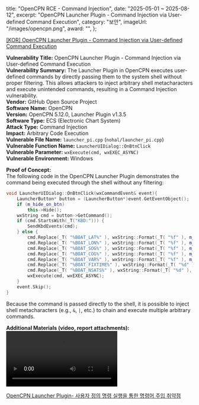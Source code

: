   title: "OpenCPN RCE - Command Injection",
  date: "2025-05-01 ~ 2025-08-12",
  excerpt: "OpenCPN Launcher Plugin - Command Injection via User-defined Command Execution",
  category: "보안",
  imageUrl: "/images/opencpn.png",
  award: "",
};

[[KOR] OpenCPN Launcher Plugin - Command Injection via User-defined Command Execution](./opencpn-rce-command-injection-kor)

**Vulnerability Title:** OpenCPN Launcher Plugin - Command Injection via User-defined Command Execution  
**Vulnerability Summary:** The Launcher Plugin in OpenCPN executes user-defined commands by directly passing them to the system shell without proper filtering. This allows attackers to inject arbitrary shell metacharacters and execute unintended commands, resulting in a Command Injection vulnerability.  
**Vendor:** GitHub Open Source Project  
**Software Name:** OpenCPN  
**Version:** OpenCPN 5.12.0, Launcher Plugin v1.3.5   
**Software Type:** ECS (Electronic Chart System)  
**Attack Type:** Command Injection  
**Impact:** Arbitrary Code Execution  
**Vulnerable File Name:** `launcher_pi.cpp` (`nohal/launcher_pi.cpp`)  
**Vulnerable Function Name:** `LauncherUIDialog::OnBtnClick`  
**Vulnerable Parameter:** `wxExecute(cmd, wxEXEC_ASYNC)`  
**Vulnerable Environment:** Windows  

**Proof of Concept:**  
The following code in the OpenCPN Launcher Plugin demonstrates the command being executed through the shell without any filtering:

```cpp
void LauncherUIDialog::OnBtnClick(wxCommandEvent& event){
    LauncherButton* button = (LauncherButton*)event.GetEventObject();
    if (m_hide_on_btn)
        this->Hide();
    wxString cmd = button->GetCommand();
    if (cmd.StartsWith(_T("KBD:"))) {
        SendKbdEvents(cmd);
    } else {
        cmd.Replace(_T( "%BOAT_LAT%" ), wxString::Format(_T( "%f" ), m_Lat));
        cmd.Replace(_T( "%BOAT_LON%" ), wxString::Format(_T( "%f" ), m_Lon));
        cmd.Replace(_T( "%BOAT_SOG%" ), wxString::Format(_T( "%f" ), m_Sog));
        cmd.Replace(_T( "%BOAT_COG%" ), wxString::Format(_T( "%f" ), m_Cog));
        cmd.Replace(_T( "%BOAT_VAR%" ), wxString::Format(_T( "%f" ), m_Var));
        cmd.Replace(_T( "%BOAT_FIXTIME%" ), wxString::Format(_T( "%d" ), m_FixTime));
        cmd.Replace(_T( "%BOAT_NSATS%" ), wxString::Format(_T( "%d" ), m_nSats));
        wxExecute(cmd, wxEXEC_ASYNC);
    }
    event.Skip();
}
```

Because the command is passed directly to the shell, it is possible to inject shell metacharacters (e.g., `&`, `|`, etc.) to chain and execute multiple arbitrary commands.

**Additional Materials (video, report attachments):**
<Video src="/videos/opencpn-command-injection.mp4"/>

[OpenCPN Launcher Plugin- 사용자 정의 명령 실행을 통한 명령어 주입 취약점](./opencpn-rce-command-injection-detail)